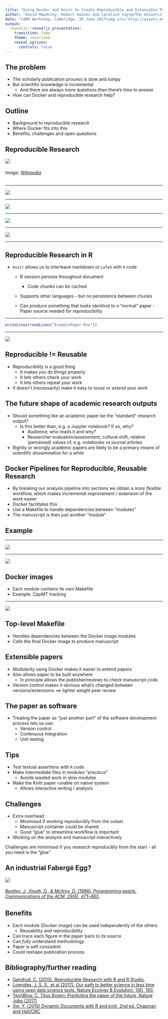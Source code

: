 ```yaml
---
title: "Using Docker and Knitr to Create Reproducible and Extensible Publications"
author: "David Mawdsley, Robert Haines and Caroline Jay<p>The University of Manchester</p>"
date: "C4RR Workshop, Cambridge. 28 June 2017<img src='http://assets.manchester.ac.uk/logos/hi-res/TAB_UNI_MAIN_logo/White_backgrounds/TAB_col_white_background.png' style='border:0px solid black'>"
output: 
  revealjs::revealjs_presentation:
    transition: fade
    theme: solarized
    reveal_options:
      controls: false
---
```


## The problem

[](start with the question, “what’s the one thing I want people to learn, or feel, or do, as a result of hearing this?”. Tim Harford)

[](To understand why writing a reproducible paper is a good thing, and that it follows naturally from containerising one's research.)

- The scholarly publication process is slow and lumpy
- But scientific knowledge is incremental
	* And there are always more questions than there's time to answer
- How can Docker and reproducible research help?

## Outline

- Background to reproducible research
- Where Docker fits into this
- Benefits, challenges and open questions 

## Reproducible Research


![](https://upload.wikimedia.org/wikipedia/en/6/62/Literate_Programming_book_cover.jpg?download)

<h6>Image:  <a href="//en.wikipedia.org/wiki/File:Literate_Programming_book_cover.jpg">Wikipedia</a></h6>

---


![](algoToPapers0.png)

---

![](algoToPapers1.png)

---

![](algoToPapers2.png)

---

![](algoToPapers3.png)

---

## Reproducible Research in R

- `knitr` allows us to interleave markdown or `LaTeX` with `R` code
	* R session persists throughout document
		- Code chunks can be cached
	* Supports other languages -- but no persistence between chunks
 
  * Can produce something that looks _identical_ to a "normal" paper
    	- Paper source needed for reproducibility
    	

---

```r
writeLines(readLines("ExamplePaper.Rnw"))
```

---

![](ExamplePaper.png)

## Reproducible != Reusable

- Reproducibility is a good thing
	* It makes you do things *properly*
	* It lets others check your work
	* It lets others repeat your work
- It doesn't (necessarily) make it easy to _reuse_ or _extend_ your work 

## The future shape of academic research outputs

- Should something like an academic paper be the "standard" research output?
  * Is this better than, e.g. a Jupyter notebook? If so, why?
    - Audience; who reads it and why?
    - Researcher evaluation/assessment; cultural shift, relative (perceived) values of, e.g. notebooks vs journal articles
- Rightly or wrongly academic papers are likely to be a primary means of scientific dissemination for a while

## Docker Pipelines for Reproducible, Reusable Research

- By breaking our analysis pipeline into sections we obtain a
_more flexible_ workflow, which makes incremental improvement / extension of the work easier
- Docker facilitates this
- Use a Makefile to handle dependencies between "modules" 
- The manuscript is then just another "module"

## Example

---

![](WorkflowPipeline.png)

---

![](WorkflowContainers.png)

## Docker images
- Each module contains its own Makefile
- Example: CppMT tracking
  
  
---

![](ObjectTracking.png)

  
## Top-level Makefile
- Handles dependencies between the Docker image modules
- Calls the final Docker image to produce manuscript

## Extensible papers

- Modularity using Docker makes it easier to extend papers
- Also allows paper to be built anywhere
  - In principle allows the publisher/reviews to check manuscript _code_.

- Version control makes it obvious what's changed between versions/extensions ==> lighter weight peer review


## The paper as software

- Treating the paper as "just another part" of the software development process lets us use:
	* Version control
	* Continuous integration
	* Unit testing


## Tips

- Test textual assertions with `R` code
- Make intermediate files in modules "precious" 
	* Avoids wasted work in slow modules
- Make the Knitr paper runable on native system
  	* Allows interactive writing / analysis

## Challenges

- Extra overhead 
  	* Minimised if working reproducibly from the outset
	* Manuscript container could be shared
	* Good "glue" to streamline workflow is important
- Working on the analysis and manuscript interactively

Challenges are minimised if you research reproducibly from the start - all you need is the "glue"

## An industrial Fabergé Egg?

![](FabergeEggQuoteCropped.png)

<h6><a href=https://doi.org/10.1145/5948.315654 >Bentley, J., Knuth, D., & McIlroy, D. (1986). Programming pearls. Communications of the ACM, 29(6), 471–483. </a></h6>


## Benefits

- Each module (Docker image) can be used independently of the others
  - Reusability _and_ reproducibility
- Can trace each figure in the paper back to its source
- Can _fully_ understand methodology
- Paper is self consistent
- Could reshape publication process

## Bibliography/further reading

* [Gandrud, C. (2013). Reproducible Research with R and R Studio.](https://raw.githubusercontent.com/IDInteraction/dockerworkshop/68621437a9d33e500e29324c5e2a86daca8fd061/.travis.yml)
* [Lowndes, J. S. S., et al  (2017). Our path to better science in less time using open data science tools. Nature Ecology & Evolution, 1(6), 160.](https://doi.org/10.1038/s41559-017-0160)
* [TechBlog: C. Titus Brown: Predicting the paper of the future, Nature Jobs (2017)](http://blogs.nature.com/naturejobs/2017/06/01/techblog-c-titus-brown-predicting-the-paper-of-the-future/)
* [Xie, Y. (2015) Dynamic Documents with R and knitr. 2nd ed. Chapman and Hall/CRC](https://www.crcpress.com/Dynamic-Documents-with-R-and-knitr-Second-Edition/Xie/p/book/9781498716963)

